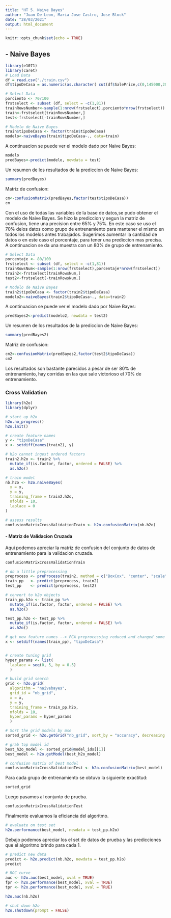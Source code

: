 ```yaml
---
title: "HT 5. Naive Bayes"
author: "Juan De Leon, Maria Jose Castro, Jose Block"
date: "28/03/2021"
output: html_document
---
```


```r
knitr::opts_chunk$set(echo = TRUE)
```

## - Naive Bayes 

```r
library(e1071)
library(caret)
# Load Data
df = read.csv("./train.csv")
df$tipoDeCasa = as.numeric(as.character( cut(df$SalePrice,c(0,145000,205000,410000), labels = c(1, 2, 3))))

# Select Data
porciento <- 70/100
frstselect <- subset (df, select = -c(1,81))
trainRowsNumber<-sample(1:nrow(frstselect),porciento*nrow(frstselect))
train<-frstselect[trainRowsNumber,]
test<-frstselect[-trainRowsNumber,]

# Modelo de Naive Bayes
train$tipoDeCasa <- factor(train$tipoDeCasa)
modelo<-naiveBayes(train$tipoDeCasa~., data=train)
```
A continuacion se puede ver el modelo dado por Naive Bayes:
```r
modelo
predBayes<-predict(modelo, newdata = test)
```
Un resumen de los resultados de la prediccion de Naive Bayes:
```r
summary(predBayes)
```
Matriz de confusion:
```r
cm<-confusionMatrix(predBayes,factor(test$tipoDeCasa))
cm
```
Con el uso de todas las variables de la base de datos,se pudo obtener el modelo de Naive Bayes. Se hizo la prediccion y segun la matriz de confusion, tiene una precision entre 65% y 75%. En este caso se uso el 70% delos datos como grupo de entrenamiento para mantener el mismo en todos los modelos antes trabajados. Sugerimos aumentar la cantidad de datos o en este caso el porcentaje, para tener una prediccion mas precisa. A continuacion se da una muestra con un 80% de grupo de entrenamiento.

```r
# Select Data
porcentaje <- 80/100
frstselect <- subset (df, select = -c(1,81))
trainRowsNum<-sample(1:nrow(frstselect),porcentaje*nrow(frstselect))
train2<-frstselect[trainRowsNum,]
test2<-frstselect[-trainRowsNum,]

# Modelo de Naive Bayes
train2$tipoDeCasa <- factor(train2$tipoDeCasa)
modelo2<-naiveBayes(train2$tipoDeCasa~., data=train2)
```
A continuacion se puede ver el modelo dado por Naive Bayes:
```r
predBayes2<-predict(modelo2, newdata = test2)
```
Un resumen de los resultados de la prediccion de Naive Bayes:
```r
summary(predBayes2)
```
Matriz de confusion:
```r
cm2<-confusionMatrix(predBayes2,factor(test2$tipoDeCasa))
cm2
```
Los resultados son bastante parecidos a pesar de ser 80% de entrenamiento, hay corridas en las que sale victorioso el 70% de entrenamiento.

### Cross Validation

```r

library(h2o)
library(dplyr)

# start up h2o
h2o.no_progress()
h2o.init()

# create feature names
y <- "tipoDeCasa"
x <- setdiff(names(train2), y)

# h2o cannot ingest ordered factors
train2.h2o <- train2 %>%
  mutate_if(is.factor, factor, ordered = FALSE) %>%
  as.h2o()

# train model
nb.h2o <- h2o.naiveBayes(
  x = x,
  y = y,
  training_frame = train2.h2o,
  nfolds = 10,
  laplace = 0
)

# assess results
confusionMatrixCrossValidationTrain <- h2o.confusionMatrix(nb.h2o)


```

#### - Matriz de Validacion Cruzada

Aqui podemos apreciar la matriz de confusion del conjunto de datos de entrenamiento para la validacion cruzada.

```r
confusionMatrixCrossValidationTrain
```


```r

# do a little preprocessing
preprocess <- preProcess(train2, method = c("BoxCox", "center", "scale"))
train_pp   <- predict(preprocess, train2)
test_pp    <- predict(preprocess, test2)

# convert to h2o objects
train_pp.h2o <- train_pp %>%
  mutate_if(is.factor, factor, ordered = FALSE) %>%
  as.h2o()

test_pp.h2o <- test_pp %>%
  mutate_if(is.factor, factor, ordered = FALSE) %>%
  as.h2o()

# get new feature names --> PCA preprocessing reduced and changed some features
x <- setdiff(names(train_pp), "tipoDeCasa")


# create tuning grid
hyper_params <- list(
  laplace = seq(0, 5, by = 0.5)
  )

# build grid search 
grid <- h2o.grid(
  algorithm = "naivebayes",
  grid_id = "nb_grid",
  x = x, 
  y = y, 
  training_frame = train_pp.h2o, 
  nfolds = 10,
  hyper_params = hyper_params
  )

# Sort the grid models by mse
sorted_grid <- h2o.getGrid("nb_grid", sort_by = "accuracy", decreasing = TRUE)

# grab top model id
best_h2o_model <- sorted_grid@model_ids[[1]]
best_model <- h2o.getModel(best_h2o_model)

# confusion matrix of best model
confusionMatrixCrossValidationTest <- h2o.confusionMatrix(best_model)

```

Para cada grupo de entrenamiento se obtuvo la siguiente exactitud: 

```r
sorted_grid
```

Luego pasamos al conjunto de prueba.

```r
confusionMatrixCrossValidationTest
```

Finalmente evaluamos la eficiancia del algoritmo.

```r
# evaluate on test set
h2o.performance(best_model, newdata = test_pp.h2o)
```

Debajo podemos apreciar los el set de datos de prueba y las predicciones que el algoritmo brindo para cada 1.

```r
# predict new data
predict <- h2o.predict(nb.h2o, newdata = test_pp.h2o)
predict
```

```r
# ROC curve
auc <- h2o.auc(best_model, xval = TRUE)
fpr <- h2o.performance(best_model, xval = TRUE)
tpr <- h2o.performance(best_model, xval = TRUE)

h2o.auc(nb.h2o)

```

```r
# shut down h2o
h2o.shutdown(prompt = FALSE)


```
